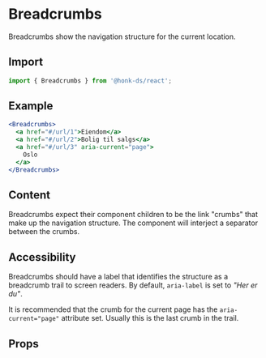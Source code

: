 
# Breadcrumbs

Breadcrumbs show the navigation structure for the current location.

## Import

```js
import { Breadcrumbs } from '@honk-ds/react';
```

## Example

```jsx example
<Breadcrumbs>
  <a href="#/url/1">Eiendom</a>
  <a href="#/url/2">Bolig til salgs</a>
  <a href="#/url/3" aria-current="page">
    Oslo
  </a>
</Breadcrumbs>
```

## Content

Breadcrumbs expect their component children to be the link "crumbs" that make up
the navigation structure. The component will interject a separator between the
crumbs.

## Accessibility

Breadcrumbs should have a label that identifies the structure as a breadcrumb
trail to screen readers. By default, `aria-label` is set to <em>"Her er
du"</em>.

It is recommended that the crumb for the current page has the
`aria-current="page"` attribute set. Usually this is the last crumb in the
trail.

## Props

```props packages/breadcrumbs/src/component.tsx

```
